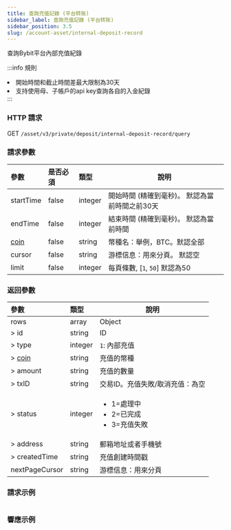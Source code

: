 ```yaml
---
title: 查詢充值記錄 (平台转账)
sidebar_label: 查詢充值記錄 (平台转账)
sidebar_position: 3.5
slug: /account-asset/internal-deposit-record
---
```

查詢Bybit平台內部充值紀錄

:::info 規則
<li>開始時間和截止時間差最大限制為30天</li>
<li>支持使用母、子帳戶的api key查詢各自的入金紀錄</li>
:::

### HTTP 請求
GET `/asset/v3/private/deposit/internal-deposit-record/query`

### 請求參數
| 參數 | 是否必須 | 類型 | 說明|
|:----- |:-------|:-----|------ |
|startTime |false |integer |開始時間 (精確到毫秒)。 默認為當前時間之前30天 |
|endTime |false |integer |結束時間 (精確到毫秒)。 默認為當前時間 |
|[coin](enum#coin) |false |string |幣種名：舉例，BTC。默認全部 |
|cursor |false |string |游標信息：用來分頁。 默認空|
|limit |false |integer |每頁條數, [`1`, `50`] 默認為50|

### 返回參數
| 參數 | 類型 | 說明|
|:----- |:-----|----- |
|rows|array |Object|
|> id|string|ID|
|> type|integer|`1`: 內部充值|
|> [coin](enum#coin)|string |充值的幣種 |
|> amount|string|充值的數量|
|> txID|string|交易ID。充值失敗/取消充值：為空|
|> status|integer|<ul><li>1=處理中</li><li>2=已完成</li><li>3=充值失敗</li></ul>|
|> address|string|郵箱地址或者手機號|
|> createdTime|string|充值創建時間戳|
|nextPageCursor|string|游標信息：用來分頁|


### 請求示例

```http

```

### 響應示例

```json

```
